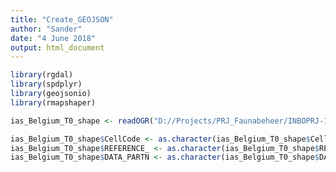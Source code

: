 ```yaml
---
title: "Create_GEOJSON"
author: "Sander"
date: "4 June 2018"
output: html_document
---
```


```r
library(rgdal)
library(spdplyr)
library(geojsonio)
library(rmapshaper)
```

```r
ias_Belgium_T0_shape <- readOGR("D://Projects/PRJ_Faunabeheer/INBOPRJ-10217 - Monitoring exoten ikv EU- verordening IAS  Coördinatie, voorbereiding, implementatie en opvolging/EASIN_GIS/Output/EASIN_2ndBatch/ias_Belgium_t0_2018.shp")

ias_Belgium_T0_shape$CellCode <- as.character(ias_Belgium_T0_shape$CellCode)
ias_Belgium_T0_shape$REFERENCE_ <- as.character(ias_Belgium_T0_shape$REFERENCE_)
ias_Belgium_T0_shape$DATA_PARTN <- as.character(ias_Belgium_T0_shape$DATA_PARTN)

```


